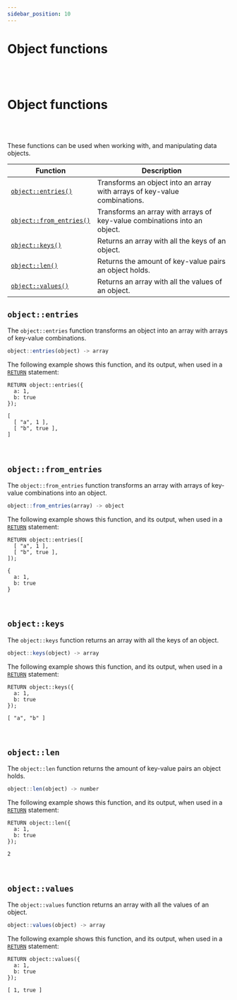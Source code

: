 ```yaml
---
sidebar_position: 10
---
```


# Object functions

<br /><br />

# Object functions

<br /><br />

These functions can be used when working with, and manipulating data objects.

<table>
  <thead>
    <tr>
      <th>Function</th>
      <th>Description</th>
    </tr>
  </thead>
  <tbody>
    <tr>
      <td><a href="#objectentries"><code>object::entries()</code></a></td>
      <td>Transforms an object into an array with arrays of key-value combinations.</td>
    </tr>
    <tr>
      <td><a href="#objectfromentries"><code>object::from_entries()</code></a></td>
      <td>Transforms an array with arrays of key-value combinations into an object.</td>
    </tr>
    <tr>
      <td><a href="#objectkeys"><code>object::keys()</code></a></td>
      <td>Returns an array with all the keys of an object.</td>
    </tr>
    <tr>
      <td><a href="#objectlen"><code>object::len()</code></a></td>
      <td>Returns the amount of key-value pairs an object holds.</td>
    </tr>
    <tr>
      <td><a href="#objectvalues"><code>object::values()</code></a></td>
      <td>Returns an array with all the values of an object.</td>
    </tr>
  </tbody>
</table>

## `object::entries`

The `object::entries` function transforms an object into an array with arrays of key-value combinations.

```js title="API DEFINITION"
object::entries(object) -> array
```
The following example shows this function, and its output, when used in a [`RETURN`](/docs/surrealql/statements/return) statement:

```surql
RETURN object::entries({ 
  a: 1, 
  b: true 
});

[
  [ "a", 1 ],
  [ "b", true ],
]
```

<br />

## `object::from_entries`

The `object::from_entries` function transforms an array with arrays of key-value combinations into an object.

```js title="API DEFINITION"
object::from_entries(array) -> object
```
The following example shows this function, and its output, when used in a [`RETURN`](/docs/surrealql/statements/return) statement:

```surql
RETURN object::entries([
  [ "a", 1 ],
  [ "b", true ],
]);

{ 
  a: 1, 
  b: true 
}
```

<br />

## `object::keys`

The `object::keys` function returns an array with all the keys of an object.

```js title="API DEFINITION"
object::keys(object) -> array
```
The following example shows this function, and its output, when used in a [`RETURN`](/docs/surrealql/statements/return) statement:

```surql
RETURN object::keys({ 
  a: 1, 
  b: true 
});

[ "a", "b" ]
```

<br />

## `object::len`

The `object::len` function returns the amount of key-value pairs an object holds.

```js title="API DEFINITION"
object::len(object) -> number
```
The following example shows this function, and its output, when used in a [`RETURN`](/docs/surrealql/statements/return) statement:

```surql
RETURN object::len({ 
  a: 1, 
  b: true 
});

2
```

<br />

## `object::values`

The `object::values` function returns an array with all the values of an object.

```js title="API DEFINITION"
object::values(object) -> array
```
The following example shows this function, and its output, when used in a [`RETURN`](/docs/surrealql/statements/return) statement:

```surql
RETURN object::values({ 
  a: 1, 
  b: true 
});

[ 1, true ]
```

<br /><br />